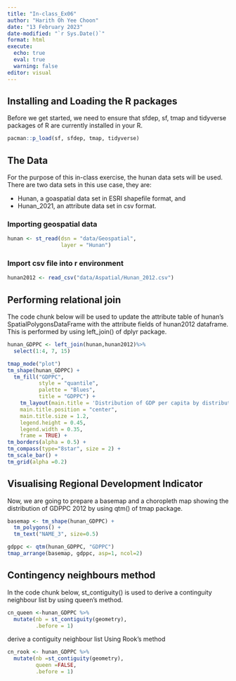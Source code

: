 ```yaml
---
title: "In-class_Ex06"
author: "Harith Oh Yee Choon"
date: "13 February 2023"
date-modified: "`r Sys.Date()`"
format: html
execute: 
  echo: true
  eval: true
  warning: false
editor: visual
---
```


## Installing and Loading the R packages

Before we get started, we need to ensure that sfdep, sf, tmap and tidyverse packages of R are currently installed in your R.

```r
pacman::p_load(sf, sfdep, tmap, tidyverse)
```

## The Data

For the purpose of this in-class exercise, the hunan data sets will be used. There are two data sets in this use case, they are:

-   Hunan, a goaspatial data set in ESRI shapefile format, and
-   Hunan_2021, an attribute data set in csv format.

### Importing geospatial data

```r
hunan <- st_read(dsn = "data/Geospatial", 
                 layer = "Hunan")
```

### Import csv file into r environment

```r
hunan2012 <- read_csv("data/Aspatial/Hunan_2012.csv")
```

## Performing relational join

The code chunk below will be used to update the attribute table of hunan's SpatialPolygonsDataFrame with the attribute fields of hunan2012 dataframe. This is performed by using left_join() of dplyr package.

```r
hunan_GDPPC <- left_join(hunan,hunan2012)%>%
  select(1:4, 7, 15)
```

```r
tmap_mode("plot")
tm_shape(hunan_GDPPC) +
  tm_fill("GDPPC",
          style = "quantile",
          palette = "Blues",
          title = "GDPPC") +
    tm_layout(main.title = 'Distribution of GDP per capita by distribution',
    main.title.position = "center",
    main.title.size = 1.2,
    legend.height = 0.45,
    legend.width = 0.35,
    frame = TRUE) +
tm_borders(alpha = 0.5) +
tm_compass(type="8star", size = 2) +
tm_scale_bar() +
tm_grid(alpha =0.2)
```


## Visualising Regional Development Indicator

Now, we are going to prepare a basemap and a choropleth map showing the distribution of GDPPC 2012 by using qtm() of tmap package.

```r
basemap <- tm_shape(hunan_GDPPC) +
  tm_polygons() +
  tm_text("NAME_3", size=0.5)

gdppc <- qtm(hunan_GDPPC, "GDPPC")
tmap_arrange(basemap, gdppc, asp=1, ncol=2)
```

## Contingency neighbours method
In the code chunk below, st_contiguity() is used to derive a continguity neighbour list by using queen's method.

```r
cn_queen <-hunan_GDPPC %>%
  mutate(nb = st_contiguity(geometry),
         .before = 1)
```


derive a contiguity neighbour list Using Rook's method

```r
cn_rook <- hunan_GDPPC %>%
  mutate(nb =st_contiguity(geometry),
         queen =FALSE,
         .before = 1)
```




